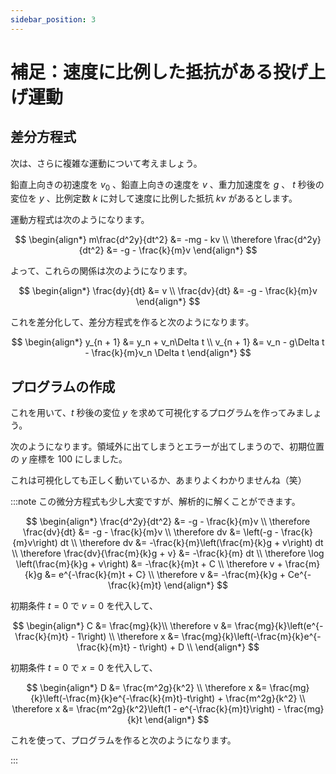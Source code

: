 ```yaml
---
sidebar_position: 3
---
```



# 補足：速度に比例した抵抗がある投げ上げ運動

## 差分方程式

次は、さらに複雑な運動について考えましょう。

鉛直上向きの初速度を $v_0$ 、鉛直上向きの速度を $v$ 、重力加速度を $g$ 、 $t$ 秒後の変位を $y$ 、比例定数 $k$ に対して速度に比例した抵抗 $kv$ があるとします。

運動方程式は次のようになります。

$$
\begin{align*}
    m\frac{d^2y}{dt^2}           &= -mg - kv \\
    \therefore \frac{d^2y}{dt^2} &= -g - \frac{k}{m}v
\end{align*}
$$

よって、これらの関係は次のようになります。

$$
\begin{align*}
    \frac{dy}{dt} &= v \\
    \frac{dv}{dt} &= -g - \frac{k}{m}v
\end{align*}
$$

これを差分化して、差分方程式を作ると次のようになります。

$$
\begin{align*}
    y_{n + 1} &= y_n + v_n\Delta t \\
    v_{n + 1} &= v_n - g\Delta t - \frac{k}{m}v_n \Delta t
\end{align*}
$$

## プログラムの作成

これを用いて、$t$ 秒後の変位 $y$ を求めて可視化するプログラムを作ってみましょう。

次のようになります。領域外に出てしまうとエラーが出てしまうので、初期位置の $y$ 座標を 100 にしました。

<ViewSource path="/simulation/resisted_motion.ipynb" />

これは可視化しても正しく動いているか、あまりよくわかりませんね（笑）

:::note
この微分方程式も少し大変ですが、解析的に解くことができます。

$$
\begin{align*}
    \frac{d^2y}{dt^2}                             &= -g - \frac{k}{m}v \\
    \therefore \frac{dv}{dt}                      &= -g - \frac{k}{m}v \\
    \therefore dv                                 &= \left(-g - \frac{k}{m}v\right) dt \\
    \therefore dv                                 &= -\frac{k}{m}\left(\frac{m}{k}g + v\right) dt \\
    \therefore \frac{dv}{\frac{m}{k}g + v}        &= -\frac{k}{m} dt \\
    \therefore \log \left(\frac{m}{k}g + v\right) &= -\frac{k}{m}t + C \\
    \therefore v + \frac{m}{k}g                   &= e^{-\frac{k}{m}t + C} \\
    \therefore v                                  &= -\frac{m}{k}g + Ce^{-\frac{k}{m}t}
\end{align*}
$$

初期条件 $t = 0$ で $v = 0$ を代入して、

$$
\begin{align*}
    C            &= \frac{mg}{k}\\
    \therefore v &= \frac{mg}{k}\left(e^{-\frac{k}{m}t} - 1\right) \\
    \therefore x &= \frac{mg}{k}\left(-\frac{m}{k}e^{-\frac{k}{m}t} - t\right) + D \\
\end{align*}
$$

初期条件 $t = 0$ で $x = 0$ を代入して、

$$
\begin{align*}
    D            &= \frac{m^2g}{k^2} \\
    \therefore x &= \frac{mg}{k}\left(-\frac{m}{k}e^{-\frac{k}{m}t}-t\right) + \frac{m^2g}{k^2} \\
    \therefore x &= \frac{m^2g}{k^2}\left(1 - e^{-\frac{k}{m}t}\right) - \frac{mg}{k}t
\end{align*}
$$

これを使って、プログラムを作ると次のようになります。

<ViewSource path="/simulation/resisted_motion_analytical.ipynb" />

:::
